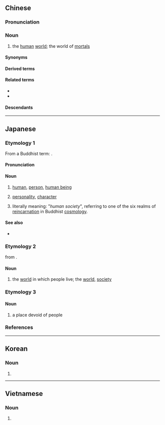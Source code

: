{{also|人间}}
==Chinese==
{{zh-forms|s=人间|alt=人閒*}}

===Pronunciation===
{{zh-pron
|m=rénjiān
|ma=Zh-rénjian.ogg
|c=jan4 gaan1
|h=pfs=ngìn-kiên
|mn=zz,kh:jîn-kan/xm,qz,tp:lîn-kan
|mn-t=nang5 gang1
|w=3zen ji
|mc=y,1
|oc=y;1
|cat=n
}}

===Noun===
{{zh-noun}}

# the [[human]] [[world]]; the world of [[mortal]]s

====Synonyms====
{{zh-syn-saurus|人間}}

====Derived terms====
{{zh-der|fold=1|不在人間|不知人間有羞恥事|不食人間煙火|人間世|人間仙境|人間冷暖|人間喜劇|人間地獄|人間天上|人間天堂|人間樂園|人間煙火|人間第一黃|人間蒸發|人間行路難|人間詞話|人間重晚晴|別有人間|別有天地非人間|天上人間|春滿人間|遊戲人間}}

====Related terms====
* {{zh-l|世界}}
* {{zh-l|宇宙}}

====Descendants====
{{CJKV||にんげん|인간|nhân gian|j2=じんかん}}

{{zh-cat|Intermediate}}

----

==Japanese==

===Etymology 1===
{{ja-kanjitab|にん|けん|k2=げん|yomi=o}}
From a Buddhist term: {{ja-r|人間界|にんげんかい|gloss=human world}}.

====Pronunciation====
{{ja-pron|にんげん|acc=h|acc_ref=NHK|y=go}}

====Noun====
{{ja-noun|にんげん}}

# [[human]], [[person]], [[human being]]
#: {{ja-usex|'''人間'''社会|'''にんげん''' しゃかい|'''human''' society}}
# [[personality]], [[character]]
# {{lb|ja|Buddhism}} literally meaning: "''human society''", referring to one of the six realms of [[reincarnation]] in Buddhist [[cosmology]].

====See also====
* {{sense|person}} {{ja-r|人類|じんるい}}

===Etymology 2===
{{ja-kanjitab|じん|かん|yomi=o}}
from {{bor|ja|ltc|-|sort=しんかん'}} {{ltc-l|人間}}.

====Noun====
{{ja-noun|じんかん}}

# {{lb|ja|archaic|sort=しんかん'}} the [[world]] in which people live; the [[world]], [[society]]

===Etymology 3===
{{ja-kanjitab|ひと|ま|yomi=k}}
{{rfe|ja}}

====Noun====
{{ja-noun|ひとま}}

# {{lb|ja|dated|rare}} a place devoid of people

===References===
<references/>

{{cln|ja|words with multiple readings}}
{{topics|ja|Human|sort=にんげん}}

----

==Korean==
{{ko-hanjatab}}

===Noun===
{{ko-noun|hj|hangeul=인간}}

# {{hanja form of|인간|[[people]], [[humanity]]}}

----

==Vietnamese==
{{vi-hantutab}}

===Noun===
{{vi-noun|sc=Hani}}

# {{han tu form of|nhân gian|the human world; the world of mortals}}